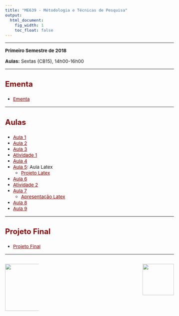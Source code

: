 ```yaml
---
title: "ME639 - Métodologia e Técnicas de Pesquisa"
output:
  html_document:
    fig_width: 1
    toc_float: false
---
```


<style type="text/css">
.nav.navbar-nav.navbar-right a {
    color: white;
}
.navbar {
  background-color:maroon;
  border-color:black;
  icon-color:white;
}
.navbar-brand {
color:black!important;
}
body{ /* Normal  */
      font-size: 15px;
  }
h1.title {
  font-size: 30px;
}
h3 { /* Header 3 */
  font-size: 24px;
  color: DarkRed;
}
</style>

<style>
a:link {
    color: darkred;
}
a:visited {
    color: blue;
}
a:hover {
    color: blue;
}
.column-f1{
  float: left;
  width: 20%;
  text-align: left;
}
.column-f2{
  float: right;
  width: 20%;
  text-align: right;
}
</style>

----

**Primeiro Semestre de 2018**

**Aulas:** Sextas (CB15), 14h00-16h00 

----

### **Ementa**

- [Ementa](Disciplinas/ME_639_1s2018/Ementa.pdf)

---- 

### **Aulas**

- [Aula 1](Disciplinas/ME_639_1s2018/Slides1.pdf)
- [Aula 2](Disciplinas/ME_639_1s2018/Slides2.pdf)
- [Aula 3](Disciplinas/ME_639_1s2018/Slides3.pdf)
- [Atividade 1](Disciplinas/ME_639_1s2018/Atividade1.pdf)
- [Aula 4](Disciplinas/ME_639_1s2018/Slides4.pdf)
- [Aula 5](Disciplinas/ME_639_1s2018/Slides5.pdf): Aula Latex
    - [Projeto Latex](Disciplinas/ME_639_1s2018/Projeto_Latex.zip)
- [Aula 6](Disciplinas/ME_639_1s2018/Slides6.pdf)
- [Atividade 2](Disciplinas/ME_639_1s2018/Atividade2.pdf)
- [Aula 7](Disciplinas/ME_639_1s2018/Slides7.pdf)
    - [Apresentação Latex](Disciplinas/ME_639_1s2018/ApresentacaoLatex.zip)
- [Aula 8](Disciplinas/ME_639_1s2018/Slides8.pdf)
- [Aula 9](Disciplinas/ME_639_1s2018/Slides9.pdf)

---- 

### **Projeto Final**

- [Projeto Final](Disciplinas/ME_639_1s2018/ProjetoFinal.pdf)

----

<div id="footer">
<p>
<div class="column-f1">
![](imagens/logo-unicamp1.png){width=150px}
</div>
<div class="column-f2">
![](imagens/logoimecc1.png){width=100px}
</div>
</p>
</div>